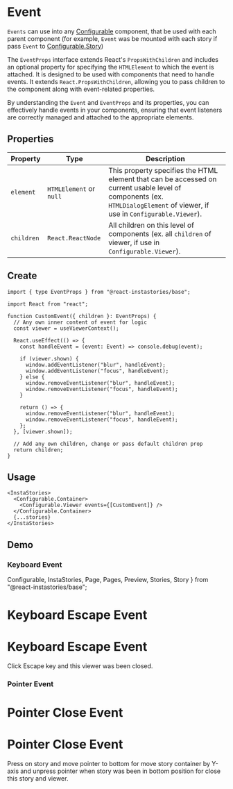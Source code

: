 # Event

`Events` can use into any [Configurable](/docs/base/configurable) component, that be used with each parent component (for example, `Event` was be mounted with each story if pass `Event` to [Configurable.Story](/docs/base/configurable))

The `EventProps` interface extends React's `PropsWithChildren` and includes an optional property for specifying the `HTMLElement` to which the event is attached.
It is designed to be used with components that need to handle events. It extends `React.PropsWithChildren`, allowing you to pass children to the component along with event-related properties.

By understanding the `Event` and `EventProps` and its properties, you can effectively handle events in your components, ensuring that event listeners are correctly managed and attached to the appropriate elements.

## Properties

| Property   | Type                    | Description                                                                                                                                                               |
| ---------- | ----------------------- | ------------------------------------------------------------------------------------------------------------------------------------------------------------------------- |
| `element`  | `HTMLElement` or `null` | This property specifies the HTML element that can be accessed on current usable level of components (ex. `HTMLDialogElement` of viewer, if use in `Configurable.Viewer`). |
| `children` | `React.ReactNode`       | All children on this level of components (ex. all `children` of viewer, if use in `Configurable.Viewer`).                                                                 |

## Create

```tsx copy
import { type EventProps } from "@react-instastories/base";

import React from "react";

function CustomEvent({ children }: EventProps) {
  // Any own inner content of event for logic
  const viewer = useViewerContext();

  React.useEffect(() => {
    const handleEvent = (event: Event) => console.debug(event);

    if (viewer.shown) {
      window.addEventListener("blur", handleEvent);
      window.addEventListener("focus", handleEvent);
    } else {
      window.removeEventListener("blur", handleEvent);
      window.removeEventListener("focus", handleEvent);
    }

    return () => {
      window.removeEventListener("blur", handleEvent);
      window.removeEventListener("focus", handleEvent);
    };
  }, [viewer.shown]);

  // Add any own children, change or pass default children prop
  return children;
}
```

## Usage

```tsx copy
<InstaStories>
  <Configurable.Container>
    <Configurable.Viewer events={[CustomEvent]} />
  </Configurable.Container>
  {...stories}
</InstaStories>
```

## Demo

### Keyboard Event

  Configurable,
  InstaStories,
  Page,
  Pages,
  Preview,
  Stories,
  Story
} from "@react-instastories/base";


<InstaStories>
  <Configurable.Container>
    <Configurable.Viewer events={[Events.Keyboard.Close]}>
      <Controls.Viewer.Background />
      <Controls.Viewer.Close />
    </Configurable.Viewer>
  </Configurable.Container>
  <Stories>
    <Story>
      <Preview>
        <h1>Keyboard Escape Event</h1>
      </Preview>
      <Pages>
        <Page>
          <div>
            <h1>Keyboard Escape Event</h1>
            <p>Click Escape key and this viewer was been closed.</p>
          </div>
        </Page>
      </Pages>
    </Story>
  </Stories>
</InstaStories>

### Pointer Event

<InstaStories>
  <Configurable.Container>
    <Configurable.Viewer>
      <Controls.Viewer.Background />
      <Controls.Viewer.Close />
    </Configurable.Viewer>
    <Configurable.Story events={[Events.Pointer.Close]} />
  </Configurable.Container>
  <Stories>
    <Story style={{ userSelect: "none" }}>
      <Preview>
        <h1>Pointer Close Event</h1>
      </Preview>
      <Pages>
        <Page>
          <div>
            <h1>Pointer Close Event</h1>
            <p>
              Press on story and move pointer to bottom for move story container
              by Y-axis and unpress pointer when story was been in bottom
              position for close this story and viewer.
            </p>
          </div>
        </Page>
      </Pages>
    </Story>
  </Stories>
</InstaStories>
